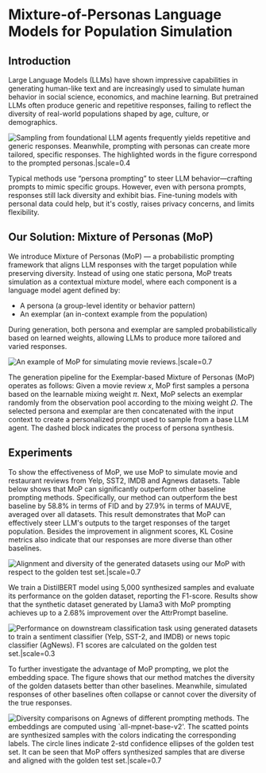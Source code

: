 
# Mixture-of-Personas Language Models for Population Simulation

<Authors
  authors="Ngoc Bui, Yale University; Hieu Trung Nguyen, The Chinese University of Hong Kong; Shantanu Kumar, Yale University; Julian Theodore, Yale University; Weikang Qiu, Yale University; Viet Anh Nguyen, The Chinese University of Hong Kong; Rex Ying, Yale University"
/>

<Badges
  venue="ACL Findings, 2025"
  github="https://github.com/ngocbh/MoP"
  arxiv="https://arxiv.org/abs/2504.05019"
  pdf="https://arxiv.org/pdf/2504.05019"
/>

## Introduction

Large Language Models (LLMs) have shown impressive capabilities in generating human-like text and are increasingly used to simulate human behavior in social science, economics, and machine learning. But pretrained LLMs often produce generic and repetitive responses, failing to reflect the diversity of real-world populations shaped by age, culture, or demographics.

![Sampling from foundational LLM agents frequently yields repetitive and generic responses. Meanwhile, prompting with personas can create more tailored, specific responses. The highlighted words in the figure correspond to the prompted personas.|scale=0.4](./assets/prompt.png)

Typical methods use “persona prompting” to steer LLM behavior—crafting prompts to mimic specific groups. However, even with persona prompts, responses still lack diversity and exhibit bias. Fine-tuning models with personal data could help, but it's costly, raises privacy concerns, and limits flexibility.

## Our Solution: Mixture of Personas (MoP)

We introduce Mixture of Personas (MoP) — a probabilistic prompting framework that aligns LLM responses with the target population while preserving diversity. Instead of using one static persona, MoP treats simulation as a contextual mixture model, where each component is a language model agent defined by:

- A persona (a group-level identity or behavior pattern)
- An exemplar (an in-context example from the population)

During generation, both persona and exemplar are sampled probabilistically based on learned weights, allowing LLMs to produce more tailored and varied responses. 

![An example of MoP for simulating movie reviews.|scale=0.7](./assets/mop.png)

The generation pipeline for the Exemplar-based Mixture of Personas (MoP) operates as follows: Given a movie review $x$, MoP first samples a persona based on the learnable mixing weight $\pi$. Next, MoP selects an exemplar randomly from the observation pool according to the mixing weight $\Omega$. The selected persona and exemplar are then concatenated with the input context to create a personalized prompt used to sample from a base LLM agent. The dashed block indicates the process of persona synthesis.

## Experiments

To show the effectiveness of MoP, we use MoP to simulate movie and restaurant reviews from Yelp, SST2, IMDB and Agnews datasets. Table below shows that MoP can significantly outperform other baseline prompting methods. Specifically, our method can outperform the best baseline by 58.8\% in terms of FID and by 27.9\% in terms of MAUVE, averaged over all datasets. This result demonstrates that MoP can effectively steer LLM's outputs to the target responses of the target population. Besides the improvement in alignment scores, KL Cosine metrics also indicate that our responses are more diverse than other baselines. 

![Alignment and diversity of the generated datasets using our MoP with respect to the golden test set.|scale=0.7](./assets/main_result.png)

We train a DistilBERT model using 5,000 synthesized samples and evaluate its performance on the golden dataset, reporting the F1-score. Results show that the synthetic dataset generated by Llama3 with MoP prompting achieves up to a 2.68\% improvement over the AttrPrompt baseline.

![Performance on downstream classification task using generated datasets to train a sentiment classifier (Yelp, SST-2, and IMDB) or news topic classifier (AgNews). F1 scores are calculated on the golden test set.|scale=0.3](./assets/classification_result.png)

To further investigate the advantage of MoP prompting, we plot the embedding space. The figure shows that our method matches the diversity of the golden datasets better than other baselines. Meanwhile, simulated responses of other baselines often collapse or cannot cover the diversity of the true responses.

![Diversity comparisons on Agnews of different prompting methods. The embeddings are computed using `all-mpnet-base-v2'. The scatted points are synthesized samples with the colors indicating the corresponding labels. The circle lines indicate 2-std confidence ellipses of the golden test set. It can be seen that MoP offers synthesized samples that are diverse and aligned with the golden test set.|scale=0.7](./assets/umap.png)